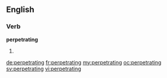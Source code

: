 ==English==

===Verb===
'''perpetrating'''

# {{present participle of|perpetrate}}

[[de:perpetrating]]
[[fr:perpetrating]]
[[my:perpetrating]]
[[oc:perpetrating]]
[[sv:perpetrating]]
[[vi:perpetrating]]